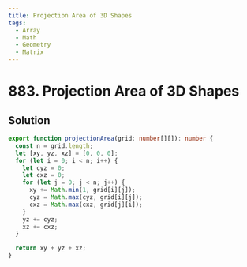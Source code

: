 ```yaml
---
title: Projection Area of 3D Shapes
tags:
  - Array
  - Math
  - Geometry
  - Matrix
---
```


# 883. Projection Area of 3D Shapes

<Badges>
  <LevelBadge level="easy" />
  <TopicBadge name="Array" slug="array" />
  <TopicBadge name="Math" slug="math" />
  <TopicBadge name="Geometry" slug="geometry" />
  <TopicBadge name="Matrix" slug="matrix" />
</Badges>

## Solution

```typescript filename="solution.ts" copy
export function projectionArea(grid: number[][]): number {
  const n = grid.length;
  let [xy, yz, xz] = [0, 0, 0];
  for (let i = 0; i < n; i++) {
    let cyz = 0;
    let cxz = 0;
    for (let j = 0; j < n; j++) {
      xy += Math.min(1, grid[i][j]);
      cyz = Math.max(cyz, grid[i][j]);
      cxz = Math.max(cxz, grid[j][i]);
    }
    yz += cyz;
    xz += cxz;
  }

  return xy + yz + xz;
}
```

<ProblemLink
  codingSite="leetcode"
  href="https://leetcode.com/problems/projection-area-of-3d-shapes"
  title="Projection Area of 3D Shapes"
/>
